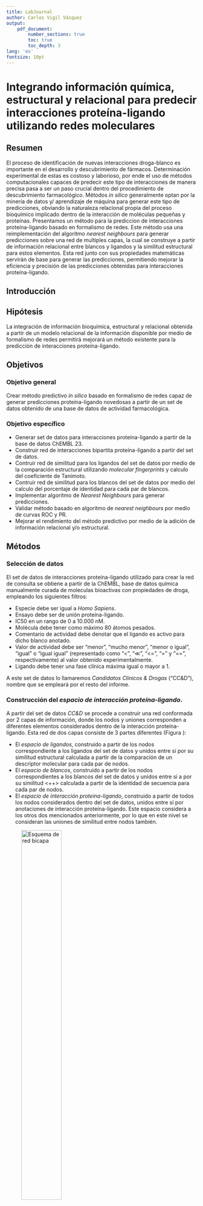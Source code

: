 ```yaml
---
title: LabJournal
author: Carlos Vigil Vásquez
output:
    pdf_document:
        number_sections: true
        toc: true
        toc_depth: 3
lang: 'es'
fontsize: 10pt
---
```


\renewcommand{\figurename}{Figura}
\renewcommand{\tablename}{Tabla}

\pagebreak

# Integrando información química, estructural y relacional para predecir interacciones proteína-ligando utilizando redes moleculares
## Resumen
El proceso de identificación de nuevas interacciones droga-blanco es importante en el desarrollo y descubrimiento de fármacos. Determinación experimental de estas es costoso y laborioso, por ende el uso de métodos computacionales capaces de predecir este tipo de interacciones de manera precisa pasa a ser un paso crucial dentro del procedimiento de descubrimiento farmacológico.
Métodos _in silico_ generalmente optan por la minería de datos y/ aprendizaje de máquina para generar este tipo de predicciones, obviando la naturaleza relacional propia del proceso bioquímico implicado dentro de la interacción de moléculas pequeñas y proteínas.
Presentamos un método para la prediccion de interacciones proteína-ligando basado en formalismo de redes.
Este método usa una reimplementación del algoritmo _nearest neighbours_ para generar predicciones sobre una red de multiples capas, la cual se construye a partir de información relacional entre blancos y ligandos y la similitud estructural para estos elementos.
Esta red junto con sus propiedades matemáticas servirán de base para generar las predicciones, permitiendo mejorar la eficiencia y precisión de las predicciones obtenidas para interacciones proteína-ligando.

## Introducción

## Hipótesis
La integración de información bioquímica, estructural y relacional obtenida a partir de un modelo relacional de la información disponible por medio de formalismo de redes permitirá mejorará un método existente para la predicción de interacciones proteína-ligando.

## Objetivos
### Objetivo general
Crear método predictivo _in silico_ basado en formalismo de redes capaz de generar predicciones proteína-ligando novedosas a partir de un set de datos obtenido de una base de datos de actividad farmacológica.

### Objetivo específico
* Generar set de datos para interacciones proteína-ligando a partir de la base de datos ChEMBL 23.
* Construir red de interacciones bipartita proteína-ligando a partir del set de datos.
* Contruir red de similitud para los ligandos del set de datos por medio de la comparación estructural utilizando _molecular fingerprints_ y calculo del coeficiente de Tanimoto.
* Contruir red de similitud para los blancos del set de datos por medio del calculo del porcentaje de identidad para cada par de blancos.
* Implementar algoritmo de _Nearest Neighbours_ para generar predicciones.
* Validar método basado en algoritmo de _nearest neighbours_ por medio de curvas ROC y PR.
* Mejorar el rendimiento del método predictivo por medio de la adición de información relacional y/o estructural.

## Métodos
### Selección de datos
El set de datos de interacciones proteína-ligando utilizado para crear la red de consulta se obtiene a partir de la ChEMBL, base de datos química manualmente curada de moleculas bioactivas con propiedades de droga, empleando los siguientes filtros:

* Especie debe ser igual a _Homo Sapiens_.
* Ensayo debe ser de unión proteína-ligando.
* IC50 en un rango de 0 a 10.000 nM.
* Molécula debe tener como máximo 80 átomos pesados.
* Comentario de actividad debe denotar que el ligando es activo para dicho blanco anotado.
* Valor de actividad debe ser "menor", "mucho menor", "menor o igual", "igual" o "igual igual" (representado como "<", "$\ll$", "<=", "=" y "==", respectivamente) al valor obtenido experimentalmente.
* Ligando debe tener una fase clínica máxima igual o mayor a 1.

A este set de datos lo llamaremos _Candidatos Clínicos & Drogas_ ("CC&D"), nombre que se empleará por el resto del informe.

### Construcción del _espacio de interacción proteína-ligando_.
A partir del set de datos _CC&D_ se procede a construir una red conformada por 2 capas de información, donde los nodos y uniones corresponden a diferentes elementos considerados dentro de la interacción proteína-ligando.
Esta red de dos capas consiste de 3 partes diferentes (Figura \ref{Esquema red}):

* El _espacio de ligandos_, construido a partir de los nodos correspondiente a los ligandos del set de datos y unidos entre sí por su similitud estructural calculada a partir de la comparación de un descriptor molecular para cada par de nodos.
* El _espacio de blancos_, construido a partir de los nodos correspondientes a los blancos del set de datos y unidos entre sí a por su similitud <++> calculada a partir de la identidad de secuencia para cada par de nodos.
* El _espacio de interacción proteína-ligando_, construido a partir de todos los nodos considerados dentro del set de datos, unidos entre sí por anotaciones de interacción proteína-ligando. Este espacio considera a los otros dos mencionados anteriormente, por lo que en este nivel se consideran las uniones de similitud entre nodos también.

![Esquema de red bicapa\label{Esquema red}](Figuras/EspacioDTI.png){ width=50% }

Para el calculo de los valores de similitud para cada elemento de la red (ligandos y proteínas) se realizó el siguiente procedimiento:

* Para los ligandos; (i) se seleccionan 2 ligandos del set de datos, (ii) luego se calculan los descriptores moleculares Obabel FP2 a partir de una reimplementación _in-house_ del algoritmo y, finalmente, (iii) se calcula el coeficiente de Tanimoto para el par de descriptores estructurales. El resultado es una matriz de similitud de tamaño $N_{Ligandos} \ X \ N_{Ligandos}$.
* Para los blancos; (i) se seleccionan 2 blancos del set de datos, (ii) luego se alinean ambas secuencias aminoacídicas utilizando el algoritmo de Needleman-Wunsch utilizando la matrix BLOSUM62 y, finalmente, (iii) se calcula el porcentaje de identidad para el par de blancos. El resultado es una matriz de similitud de tamaño $N_{Blancos} \ X \ N_{Blancos}$.

### Método predictivo
Con la finalidad de cuantificar el posible rendimiento de un modelo predictivo basado en redes, se procede a reimplementar el método de _nearest neighbour_ de A. Schuelles usando la red bicapa descrita anteriormente para generar predicciones del tipo proteína-ligando utilizando la siguiente metodología:

* Se selecciona un par proteína-ligando de la red.
* Se reduce la red bicapa a un subgrafo conpuesto de el ligando de origen, el blando protéico y los ligandos vecinos del ligando de origen.
* A partir de dicho subgrafo, se procede a extraer la unión entre el ligando de origen y su ligando vecino con el peso más alto (en este caso, aquella unión con el valor de Tanimoto máximo), valor utilizado como métrica de puntuación de la predicción.

Este algoritmo se repite para cada par proteína-ligando posible dentro de la red bicapa, obteniendo un total de predicciones de $N_{Ligandos} \ X \ N_{Blancos}$.
Para validar el modelo propuesto, se realiza una validación cruzada de 10 iteraciones para el set de datos, graficando curvas ROC y _Precision-Recall_.

## Resultados y discusión
### Selección de datos
En la Tabla \ref{Set de datos ChEMBL} se declara la cantidad de ligandos, proteínas e interacciones proteína-ligando obtenidas para cada paso de filtrado aplicado.

| Filtro aplicado | Ligandos | Blancos | Interacciones proteína-ligando |
|:----------------|:--------:|:-------:|:------------------------------:|
| _Homo Sapiens_ | <++> | <++> | <++> |
| + Ensayo de unión proteína-ligando | <++> | <++> | <++> |
| + $0 \leqslant IC50 \leqslant 10.000$ | <++> | <++> | <++> |
| + Átomos pesados $\leqslant 80$ | <++> | <++> | <++> |
| + Comentario de actividad indica que es "activo"| <++> | <++> | <++> |
| + Valor de actividad es "<", "$\ll$", "$\leqslant$", "=" o "=="  | <++> | <++> | <++> |
| + Fase clínica máxima $\geqslant 1$ | 1.232 | 897 | 9.641 |
Table: Preparación de set de datos _Candidatos Clínicos & Drogas_. El signo de suma ("+") denota que el filtro se aplica sobre el set de datos obtenido con el/los filtro anterior(es). \label{Set de datos ChEMBL}

### Construcción del _espacio de interacción proteína-ligando_.
### Método predictivo

## Conclusiones

## Proyecciones / Ideas
* Incorporación de información estructural al método predictivo introducirá "atajos" a la hora de generar la prediccion vía el algoritmo  _Nearest-Neighbour_.

\pagebreak

# Descriptor estructural a partir de resultados de _docking molecular_ masivo del set de datos BioLip
## Idea
A partir de los datos obtenidos de la simulación de _docking molecular_ masivo de la base de datos obtenida de BioLip, se propone generar un vector estructural para los ligandos y blancos representados en este set de datos.

Este descriptor se podra emplear para predecir interacciones proteína-ligando utilizando los métodos conocidos dentro del laboratorio y para validar el experimento de _docking molecular_ realizado a finales de año del año 2019.

## Objetivos
### Objetivo general
Generar descriptor estructural basado en resultados de _docking molecular_ que permita comparar tanto ligandos como blancos del set de datos de BioLip.

### Objetivos especificos
* Convertir archivos `bestranking.lst` obtenidos de la simulación de _docking_ en una matriz de valores de tamaño $N_{Ligandos} \ X \ N_{Blancos}$.
* Limpiar matriz de valores obtenida de todos los blancos y ligandos que presentan valores anomalos a partir de un criterio de selección basado en la puntuación obtenida del _docking_.
* Generar "perfil de _docking_ molecular" para todos los ligandos utilizando las puntuaciones obtenidas en la simulación de _docking_ molecular masivo.
* Generar matriz de similitud todos contra todos de los ligandos utilizando el descriptor creado.

## Métodos
### Selección de datos
[comment]: # (TODO: Mandarle mail a A.S. para pedirle información de como se hizo esto (Tesis o Presentación de C.P. 2020.01.08)
### Simulación de _docking_ molecular
[comment]: # (TODO: Buscar información en mails y cuaderno de laboratorio 2020.01.08)
### Creación de perfil de _docking_
Para cada blanco considerado dentro de la simulación anterior se obtiene un archivo de salida, el cual nos entrega una serie de valores asociados a la simulación realizada.
De aquí se extraen 2 columnas: (i) _ChemPLP score_ y (ii) identificador del ligando _dockeado_.
Con esta información se procede a armar una matriz donde cada columna corresponde a un blanco, cada fila corresponde a un ligando y cada valor para el par ligando-blanco corresponde al _ChemPLP docking_ score.
Este procedimiento se repite con todos los blancos considerados dentro del set de datos, para así construir finalmente una matriz de tamaño $N_{Ligandos} \ x \ N_{Blancos}$

Posteriormente, se procede a filtrar de la matriz todos aquellos ligandos que no pudieron dockearse en un 10% de los blancos, es decir, que no presentan un valor de _ChemPLP docking score_ para el 10% de los blancos.

* Se filtran los blancos que no poseen su ligando cocristalizado (filtrado en el paso anterior).
* Se reduce la redundancia de los ligandos del set de datos, dejando solo 1 valor de _ChemPLP docking score_ para cada par ligando-blanco.

# Resultados
## Selección de datos
## Simulación de docking molecular
[comment]: # (TODO: Insertar imagen de la matriz de LxT con los valores de ChemPLP.)

## Creación del perfil de _docking_
[comment]: # (TODO: Imagen de la matriz de distancia LxL generada a partir de la comparasión todos-vs-todos usando la distancia euclidiana como métrica.)

